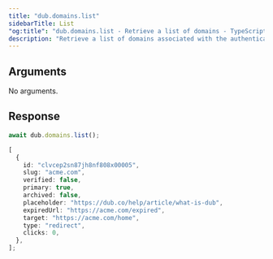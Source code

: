 ```yaml
---
title: "dub.domains.list"
sidebarTitle: List
"og:title": "dub.domains.list - Retrieve a list of domains - TypeScript SDK"
description: "Retrieve a list of domains associated with the authenticated workspace."
---
```



## Arguments

No arguments.

## Response

<DomainResponse />

<RequestExample>

```ts
await dub.domains.list();
```

</RequestExample>

<ResponseExample>

```ts
[
  {
    id: "clvcep2sn87jh8nf808x00005",
    slug: "acme.com",
    verified: false,
    primary: true,
    archived: false,
    placeholder: "https://dub.co/help/article/what-is-dub",
    expiredUrl: "https://acme.com/expired",
    target: "https://acme.com/home",
    type: "redirect",
    clicks: 0,
  },
];
```

</ResponseExample>
